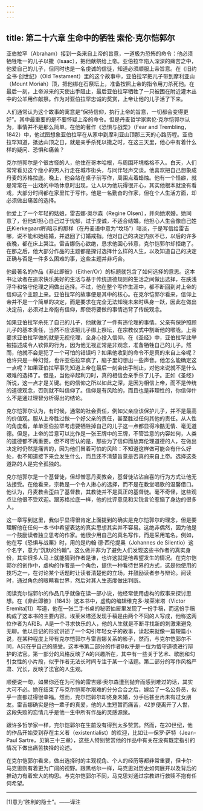 ```yaml
---
---
---
```

title: 第二十六章 生命中的牺牲 索伦·克尔恺郭尔
---




亚伯拉罕（Abraham）接到一条来自上帝的旨意，一道极为恐怖的命令：他必须牺牲唯一的儿子以撒（Isaac），把他献祭给上帝。亚伯拉罕陷入深深的痛苦之中，他爱自己的儿子，但同时也是一名虔诚的信徒，知道必须顺服上帝旨意。在《旧约全书·创世纪》（Old Testament）里的这个故事中，亚伯拉罕把儿子带到摩利亚山（Mount Moriah）顶，把他绑在石祭坛上，准备按照上帝的指令用刀杀死他。在最后一刻，上帝派来的天使出手阻止，最后亚伯拉罕牺牲了一只被困在附近灌木丛中的公羊用作献祭。作为对亚伯拉罕忠诚的奖赏，上帝让他的儿子活了下来。

人们通常认为这个故事的寓意是“保持信仰，执行上帝的旨意，一切都会变得更好”。其中最重要的是不要怀疑上帝的命令。但是丹麦哲学家索伦·克尔恺郭尔认为，事情并不是那么简单。在他的著作《恐惧与战栗》（Fear and Trembling，1842）中，他试图想象亚伯拉罕在从家中到摩利亚山顶那三天的心路历程。亚伯拉罕知道，抵达山顶之日，就是亲手杀死以撒之时，在这三天里，他心中有着什么样的疑问、恐惧和痛苦？

克尔恺郭尔是个很古怪的人，他住在哥本哈根，与周围环境格格不入。白天，人们常常看见这个瘦小的男人行走在城市街头，与同伴轻声交谈。他喜欢把自己想象成丹麦的苏格拉底。晚上，他会站在桌子前写作，周围点着蜡烛。他有一个怪癖，就是常常在一出戏的中场休息时出现，让人以为他玩得很开心，其实他根本就没有看戏，大部分时间都在家里忙于写作。他是一名勤奋的作家，但在个人生活方面，却必须做出痛苦的选择。

他爱上了一个年轻的姑娘，雷吉娜·奥尔森（Regine Olsen），并向她求婚。她同意了，但他却担心自己过于忧郁，过于虔诚，不适合结婚。他担心人生会像自己姓氏Kierkegaard所暗示的那样（在丹麦语中意为“坟场”）暗淡，于是写信给雷吉哪，说不能和她结婚，并退回了订婚戒指。他对自己的决定内疚不已，以后的许多夜晚，都在床上哭泣。雷吉娜伤心欲绝，恳求他回心转意，克尔恺郭尔却拒绝了。在那之后，他大部分作品的主题都是探讨选择什么样的人生，以及知道自己的决定正确与否是一件多么困难的事，这些主题并非巧合。

他最著名的作品《非此即彼》（Either/Or）的标题就包含了如何选择的意思。这本书让读者在追求快乐美好的生活与基于传统道德规则的生活之间做出选择，在肤浅浮华和恪守伦理之间做出选择。不过，他在整个写作生涯中，都不断回到对上帝的信仰这个主题上来。亚伯拉罕的故事便是其中的核心。在克尔恺郭尔看来，信仰上帝并不是一个简单的决定，而是要求在完全无法知晓未来时纵身一跃，因此在做出决定前，必须对上帝抱有信仰，即使将要做的事情违背了传统观念。

如果亚伯拉罕杀死了自己的儿子，他就做了一件有违伦理的事情。父亲有保护照顾儿子的基本责任，当然不应该把儿子绑上祭坛，在宗教仪式中割断他的喉咙。上帝要求亚伯拉罕做的就是无视伦理，全身心投入信仰。在《圣经》中，亚伯拉罕此举被描述成令人钦佩的行为，因为他无视正常是非观念，准备牺牲自己的儿子。然而，他就不会是犯了一个可怕的错误吗？如果他收到的命令不是真的来自上帝呢？也许只是一种幻觉，也许亚伯拉罕疯了，脑子里幻想出一些声音。他怎么能确定这一点呢？如果亚伯拉罕事先知道上帝在最后一刻会出手制止，对他来说就不是什么艰难的选择了。但是，当他举起利刀时，真的相信会亲手杀了儿子。正如《圣经》所说，这一点才是关键。他的信仰之所以如此之深，是因为相信上帝，而不是传统的道德观念，否则就不叫信仰了。信仰是有风险的，而且也是非理性的，你信仰什么不是通过理智分析得出的结论。

克尔恺郭尔认为，有时候，通常的社会责任，例如父亲应该保护儿子，并不是最高的价值观。服从上帝胜过做一个好父亲的责任，甚至胜过任何其他的责任。从人性的角度看，单单亚伯拉罕考虑要牺牲掉自己的儿子这一点都显得冷酷无情、毫无道德。但是，上帝的旨意可以比作是一张王牌中的王牌，不管旨意的内容如何，人类的道德都不再重要。但不可否认的是，那些为了信仰而放弃伦理道德的人，在做出决定时仍然是痛苦的，因为他们冒着可怕的风险：不知道这样做可能会有什么好处，也不知道接下来会发生什么，而且还不清楚旨意是否真的来自上帝。选择这条道路的人是完全孤独的。

克尔恺郭尔是一个基督徒，但却憎恶丹麦教会，基督徒沾沾自喜的行为方式让他无法接受。在他看来，宗教是一个令人揪心的选择，而不是在教堂唱歌的温馨借口。他认为，丹麦教会歪曲了基督教，其教徒并不是真正的基督徒。毫不奇怪，这些观点让他很不受欢迎。跟苏格拉底一样，他的批评意见和尖锐言论惹恼了身边的很多人。

这一章写到这里，我似乎显得很肯定上面提到的确实是克尔恺郭尔的理念，但是要理解他在任何一本书中希望表达的真实思想其实并不容易。这绝非偶然，因为他是一个鼓励读者独立思考的作家。他很少用自己的真名写作，而是采用笔名。例如，他在写《恐惧与战栗》时，用的是约翰·德·西伦提奥（Johannes de Silentio）这个名字，意为“沉默的约翰”。这么做并非为了避免人们发现这些书作者的真实身份，其实很多人马上就能猜到作者是谁，也许这就是他希望发生的情况。在克尔恺郭尔的创作中，虚构的作者是一个角色，提供一种看待世界的方式，这是他使用的技巧之一，在讨论某个话题时让读者清楚他的立场，并鼓励读者参与辩论。阅读时，通过角色的眼睛看世界，然后对其人生态度做出判断。

阅读克尔恺郭尔的作品几乎就像在读一部小说，他经常使用虚构的叙事来探讨思想。在《非此即彼》（1843）这本书中，虚构的编辑维克多·埃莱米塔（Victor Eremita[1]）写道，他在一张二手书桌的秘密抽屉里发现了一份手稿，而这份手稿构成了这本书的主要内容。埃莱米塔还发现手稿是由两个不同的人写成，他称这两位作者为A和B。A是一个寻求快乐的人，他的人生就是不断寻找新的刺激来避免无聊。他以日记的形式讲述了一个勾引年轻女子的故事，读起来就像一篇短篇小说，在某种程度上带有克尔恺郭尔与雷吉娜关系的影子，然而，与克尔恺郭尔不同，A只在乎自己的感受。这本书第二部分的作者B似乎是一位为恪守道德进行辩护的法官。第一部分的风格反映了A的兴趣所在，其中有一些关于艺术、歌剧和勾引女性的小片段，似乎作者无法长时间专注于某一个话题。第二部分的写作风格严肃、冗长，反映了法官的人生观。

顺便说一句，如果你还在为可怜的雷吉娜·奥尔森遭到抛弃而感到难过的话，其实大可不必。她在结束了与克尔恺郭尔艰难的分分合合之后，嫁给了一名公务员，似乎一直都过得很幸福。然而，克尔恺郭尔却终身未婚，分手后甚至再未有过女朋友。雷吉娜确实是他一辈子的真爱，他的人生短暂而痛苦，42岁便离开了人世，这段失败的恋情几乎是他一生中所有作品的灵感源泉。

跟许多哲学家一样，克尔恺郭尔在生前没有得到太多赞赏。然而，在20世纪，他的作品开始受到存在主义者（existentialist）的欢迎，比如让—保罗·萨特（Jean-Paul Sartre，见第三十三章），这些人特别赞赏他的作品中有关在没有既定指引的情况下做出痛苦抉择的论述。

在克尔恺郭尔看来，做出选择时的主观视角、个人的经历等都非常重要，但卡尔·马克思则有着更为广阔的视野。跟黑格尔一样，马克思对历史如何展开以及背后的推动力有着宏大的构思。与克尔恺郭尔不同，马克思对通过宗教进行救赎不抱有任何希望。



* * *



[1]意为“胜利的隐士”。——译注